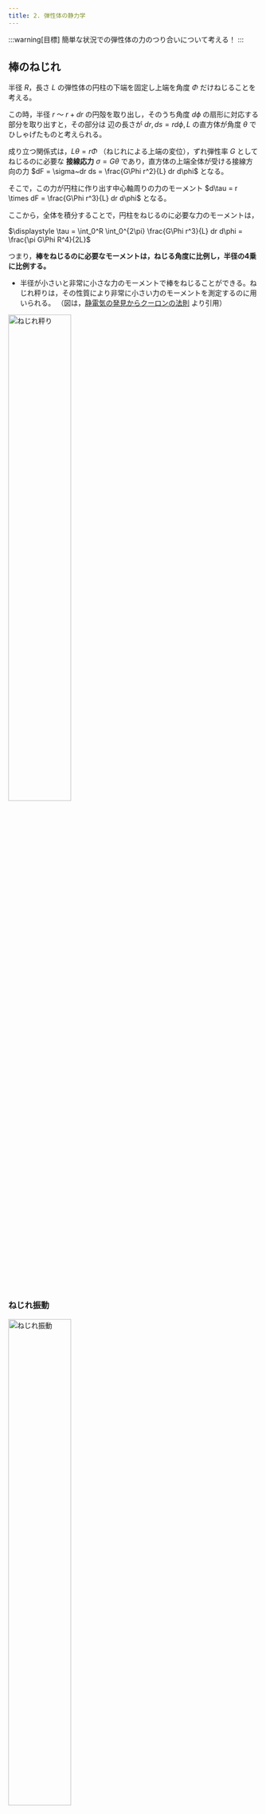 ```yaml
---
title: 2. 弾性体の静力学
---
```

:::warning[目標]
簡単な状況での弾性体の力のつり合いについて考える！
:::

## 棒のねじれ
半径 $R$，長さ $L$ の弾性体の円柱の下端を固定し上端を角度 $\Phi$ だけねじることを考える。

この時，半径 $r$ 〜 $r+dr$ の円殻を取り出し，そのうち角度 $d\phi$ の扇形に対応する部分を取り出すと，その部分は
辺の長さが $dr,ds = rd\phi, L$ の直方体が角度 $\theta$ でひしゃげたものと考えられる。

成り立つ関係式は，$L\theta = r\Phi$ （ねじれによる上端の変位），ずれ弾性率 $G$ としてねじるのに必要な **接線応力** $\sigma = G\theta$ 
であり，直方体の上端全体が受ける接線方向の力 $dF = \sigma~dr ds = \frac{G\Phi r^2}{L} dr d\phi$ となる。

そこで，この力が円柱に作り出す中心軸周りの力のモーメント $d\tau = r \times dF = \frac{G\Phi r^3}{L} dr d\phi$ となる。

ここから，全体を積分することで，円柱をねじるのに必要な力のモーメントは，

$\displaystyle \tau = \int_0^R \int_0^{2\pi} \frac{G\Phi r^3}{L} dr d\phi = \frac{\pi G\Phi R^4}{2L}$

つまり，**棒をねじるのに必要なモーメントは，ねじる角度に比例し，半径の4乗に比例する。**

- 半径が小さいと非常に小さな力のモーメントで棒をねじることができる。ねじれ秤りは，その性質により非常に小さい力のモーメントを測定するのに用いられる。
（図は，[静電気の発見からクーロンの法則](http://www.osssme.com/doc/funto105-no20.html) より引用）
<img src="/img/physics/torsion_balance.png" width="50%" alt="ねじれ秤り"/>

### ねじれ振動
<img src="/img/physics/torsional-vibration.png" width="50%" alt="ねじれ振動"/>

図のように ([振動の基礎知識を徹底解説！初心者も重要ポイントがわかる](https://engineer-education.com/machine-design-33_mechanics1-vibration/) より引用) ，
直径 $d$，長さ $L$ の弾性体の棒の先に慣性モーメント $I$ の剛体をとりつけ，剛体を回転させる。

この時，$\displaystyle I \frac{d^2\phi}{dt^2} = N = - \frac{\pi G\phi (\frac{d}{2})^4}{2L}$ が成り立つ。

よってこれを解くと，$\Omega = \sqrt{\frac{\pi G}{2LI} (\frac{d}{2})^4}$ となり，
周期は，$\displaystyle T = \sqrt{\frac{8 \pi LI}{G (\frac{d}{2})^4}}$ となる。

これは例えば，ずれ弾性率 $G$ を求める際に用いられる。

---
## 棒の曲げ
まっすぐな長さ $l$ の棒の両端に力のモーメントを加えて棒を曲げる。（内側は縮め，外側は伸ばすように力を加える）  
この時，棒に伸び縮みのない部分があるので，それを中立面とする。中立面の曲率半径を $R$，棒のその面を基準に外側に向けた距離を $y$ とする。
（曲げが小さい場合は，円弧として近似できる）

この時，伸びの割合 $\displaystyle \frac{\Delta l}{l} = \frac{y}{R}$ となるため，
棒の断面に垂直にかかる応力は $\displaystyle \sigma = E \frac{y}{R}$ となる。（$E$ はヤング率）

よって，中立面周りに生じているモーメントは，$\displaystyle M = \int \sigma \times y~dx dy = \int \frac{E}{R} y^2~dx dy = \frac{E}{R} I$ となる。
（これは，棒の断面全体に対する積分）

ここで，$I$ は **断面二次モーメント(幾何学的慣性モーメント)** であり，$\displaystyle I = \int y^2~dx dy$ と定義される。  
**断面二次モーメントが大きく，ヤング率が大きいほど，曲げに対して強い断面となる。**

- 幅 $a$，高さ(厚み) $b$ の長方形断面の場合，$I = \frac{ab^3}{12}$
- 半径 $r$ の円形断面の場合，$I = \frac{\pi r^4}{4}$
- $EI$ は **曲げ剛性** と呼ばれ，曲げに対する抵抗の大きさを表す。
- 曲げにつよい断面は，中立面から遠い部分がより大きい断面である。そこで，例えば，中空円筒や I ビーム，H ビームなどが使われる
（参照：[製品設計知識](https://seihin-sekkei.com/calculation-tool/section)）

### 梁
<img src="/img/physics/beam.jpeg" width="30%" alt="梁"/>
（図は[こちら](https://jp.pinterest.com/pin/792070653212783240/)より引用）  
長さ $L$ の薄い板の一端を固定し，他端に力 $F$ を板に垂直に加えると，板は曲がる。曲率半径を $R$ とする。
梁の形を $z = u(x)$　とすると（ $z$ 軸は板の厚み方向，力を加えた向きが正），曲率半径の定義より
$\frac{1}{R} = \frac{u^{\prime\prime}}{(1 + u^{\prime 2})^{3/2}} \approx u^{\prime\prime}$ となる。

また，板の質量を無視すれば，$\displaystyle (L - x) F = E I u^{\prime\prime}$ が成り立つ。（$I$ は断面二次モーメント）

これを解くと，$\displaystyle u(x) = \frac{F}{E I}\left(\frac{Lx^2}{2} - \frac{x^3}{6}\right)$ となる。
特に，端の変位は $\displaystyle u(L) = \frac{F L^3}{3 E I}$ となる。

梁の変形によって，例えばヤング率を求めることができる。

- 板が単位長さあたりの密度 $\sigma_0$ の自重で曲がる場合，$\frac{L-x}{2} (L-x) \sigma_0 g = E I u^{\prime\prime}$ より，  
$u(x) = \frac{\sigma_0 g}{E I}\frac{1}{24}\left(x^4 - 4 L x^3 + 6 L^2 x^2\right)$
    - 板のより先にある部分について考えている
    - どの力のモーメントを考えればいいのかがよくわからない。"中立面周りに生じているモーメント" だが，どう考えれば良いか
- 板の両端が固定されて，単位長さあたりの密度 $\sigma_0$ の自重で曲がる場合，
$u(x) = \frac{\sigma_0 g}{E I}\frac{1}{24}\left(x^4 - 2 L x^3 + L^3 x\right)$  
変位の最大値は中央で，$\frac{5\sigma_0 g L^4}{384EI}$

---
## 座屈
座屈：真っ直ぐな長さ $l$ の板の両端に力 $P$ を加えると，力がある大きさを超えると突然たわみを生じる。

一端からの距離 $x$ の位置でのたわみを $z(x)$ とすると，曲率半径を $R$ として，
$\displaystyle \frac{EI}{R} = zP$ となる。(梁の近似理論を用いた)  

これは $\displaystyle -EI\frac{d^2z}{dx^2} = Pz$ となり，
$z(x) = A \sin(\frac{n\pi x}{l}),~P = \frac{n^2\pi^2EI}{l^2}$ となる。

**座屈荷重** ($P = \frac{\pi^2EI}{l^2}$) まではただ圧縮が起こるが，それ以上になると二つ以上の解が可能となり，エネルギーの小さい解が選ばれる。

<img src="/img/physics/buckling.png" width="50%" alt="座屈"/>
（図は[こちら](https://www.jsme.or.jp/kaisi/1212-36/)より引用）  

- なお座屈荷重は，一端固定 $P = \frac{1}{4}\frac{\pi^2 EI}{l^2}$，両端自由(今の状況) $P = \frac{\pi^2EI}{l^2}$，
両端固定 $P = \frac{4\pi^2EI}{l^2}$ となる
- つまり，短くて曲がりにくいものは座屈に強い
- 棒の変形が微小でないと，エラスティカの曲線として知られている形になるらしい